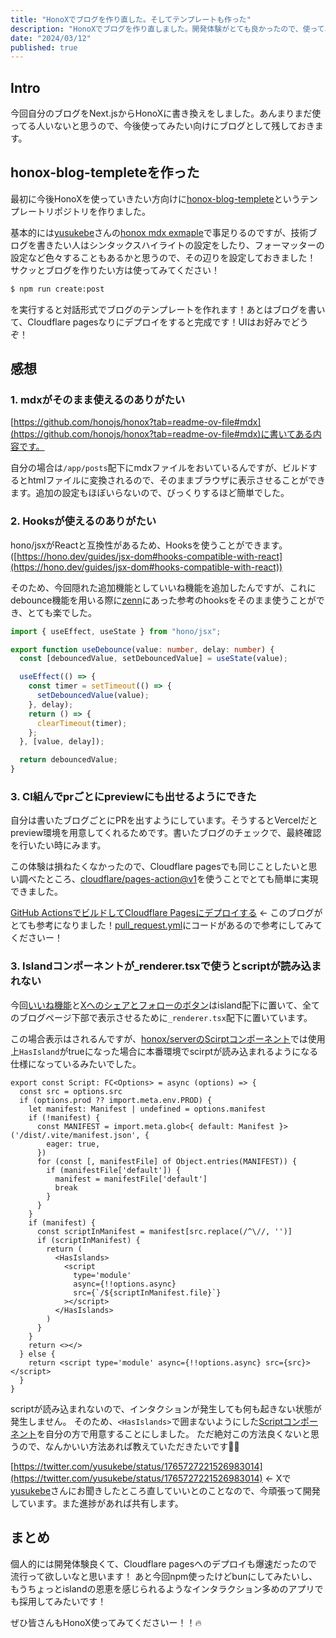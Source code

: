 ```yaml
---
title: "HonoXでブログを作り直した。そしてテンプレートも作った"
description: "HonoXでブログを作り直しました。開発体験がとても良かったので、使ってみたいけど手が出せてない方向けにテンプレートリポジトリを作りました。"
date: "2024/03/12"
published: true
---
```


## Intro

今回自分のブログをNext.jsからHonoXに書き換えをしました。あんまりまだ使ってる人いないと思うので、今後使ってみたい向けにブログとして残しておきます。

## honox-blog-templeteを作った

最初に今後HonoXを使っていきたい方向けに[honox-blog-templete](https://github.com/yossydev/honox-blog-templete)というテンプレートリポジトリを作りました。

基本的には[yusukebe](https://github.com/yusukebe)さんの[honox mdx exmaple](https://github.com/yusukebe/honox-examples/tree/main/projects/mdx)で事足りるのですが、技術ブログを書きたい人はシンタックスハイライトの設定をしたり、フォーマッターの設定など色々することもあるかと思うので、その辺りを設定しておきました！
サクッとブログを作りたい方は使ってみてください！

```bash
$ npm run create:post
```

を実行すると対話形式でブログのテンプレートを作れます！あとはブログを書いて、Cloudflare pagesなりにデプロイをすると完成です！UIはお好みでどうぞ！

## 感想

### 1. mdxがそのまま使えるのありがたい

[https://github.com/honojs/honox?tab=readme-ov-file#mdx](https://github.com/honojs/honox?tab=readme-ov-file#mdx)に書いてある内容です。

自分の場合は`/app/posts`配下にmdxファイルをおいているんですが、ビルドするとhtmlファイルに変換されるので、そのままブラウザに表示させることができます。追加の設定もほぼいらないので、びっくりするほど簡単でした。


### 2. Hooksが使えるのありがたい

hono/jsxがReactと互換性があるため、Hooksを使うことができます。([https://hono.dev/guides/jsx-dom#hooks-compatible-with-react](https://hono.dev/guides/jsx-dom#hooks-compatible-with-react))

そのため、今回隠れた追加機能としていいね機能を追加したんですが、これにdebounce機能を用いる際に[zenn](https://zenn.dev/luvmini511/articles/4924cc4cf19bc9)にあった参考のhooksをそのまま使うことができ、とても楽でした。


```ts
import { useEffect, useState } from "hono/jsx";

export function useDebounce(value: number, delay: number) {
  const [debouncedValue, setDebouncedValue] = useState(value);

  useEffect(() => {
    const timer = setTimeout(() => {
      setDebouncedValue(value);
    }, delay);
    return () => {
      clearTimeout(timer);
    };
  }, [value, delay]);

  return debouncedValue;
}
```

### 3. CI組んでprごとにpreviewにも出せるようにできた

自分は書いたブログごとにPRを出すようにしています。そうするとVercelだとpreview環境を用意してくれるためです。書いたブログのチェックで、最終確認を行いたい時にみます。

この体験は損ねたくなかったので、Cloudflare pagesでも同じことしたいと思い調べたところ、[cloudflare/pages-action@v1](https://github.com/cloudflare/pages-action)を使うことでとても簡単に実現できました。

[GitHub ActionsでビルドしてCloudflare Pagesにデプロイする](https://zenn.dev/nwtgck/articles/1fdee0e84e5808) ← このブログがとても参考になりました！[pull_request.yml](https://github.com/yossydev/blog/blob/main/.github/workflows/pull_request.yml)にコードがあるので参考にしてみてくださいー！


### 3. Islandコンポーネントが_renderer.tsxで使うとscriptが読み込まれない

今回[いいね機能](https://github.com/yossydev/blog/blob/main/app/islands/LikeButton.tsx)と[Xへのシェアとフォローのボタン](https://github.com/yossydev/blog/blob/main/app/islands/SnsButton.tsx)はisland配下に置いて、全てのブログページ下部で表示させるために`_renderer.tsx`配下に置いています。

この場合表示はされるんですが、[honox/serverのScirptコンポーネント](https://github.com/honojs/honox/blob/main/src/server/components/script.tsx)では使用上`HasIsland`がtrueになった場合に本番環境でscirptが読み込まれるようになる仕様になっているみたいでした。

```tsx
export const Script: FC<Options> = async (options) => {
  const src = options.src
  if (options.prod ?? import.meta.env.PROD) {
    let manifest: Manifest | undefined = options.manifest
    if (!manifest) {
      const MANIFEST = import.meta.glob<{ default: Manifest }>('/dist/.vite/manifest.json', {
        eager: true,
      })
      for (const [, manifestFile] of Object.entries(MANIFEST)) {
        if (manifestFile['default']) {
          manifest = manifestFile['default']
          break
        }
      }
    }
    if (manifest) {
      const scriptInManifest = manifest[src.replace(/^\//, '')]
      if (scriptInManifest) {
        return (
          <HasIslands>
            <script
              type='module'
              async={!!options.async}
              src={`/${scriptInManifest.file}`}
            ></script>
          </HasIslands>
        )
      }
    }
    return <></>
  } else {
    return <script type='module' async={!!options.async} src={src}></script>
  }
}
```

scriptが読み込まれないので、インタクションが発生しても何も起きない状態が発生しません。
そのため、`<HasIslands>`で囲まないようにした[Scriptコンポーネント](https://github.com/yossydev/blog/blob/main/app/libs/honox/Script.tsx)を自分の方で用意することにしました。
ただ絶対この方法良くないと思うので、なんかいい方法あれば教えていただきたいです🙇‍♂️

[https://twitter.com/yusukebe/status/1765727221526983014](https://twitter.com/yusukebe/status/1765727221526983014) ← Xで[yusukebe](https://github.com/yusukebe)さんにお聞きしたところ直していいとのことなので、今頑張って開発しています。また進捗があれば共有します。

## まとめ

個人的には開発体験良くて、Cloudflare pagesへのデプロイも爆速だったので流行って欲しいなと思います！
あと今回npm使ったけどbunにしてみたいし、もうちょっとislandの恩恵を感じられるようなインタラクション多めのアプリでも採用してみたいです！

ぜひ皆さんもHonoX使ってみてくださいー！！🔥
